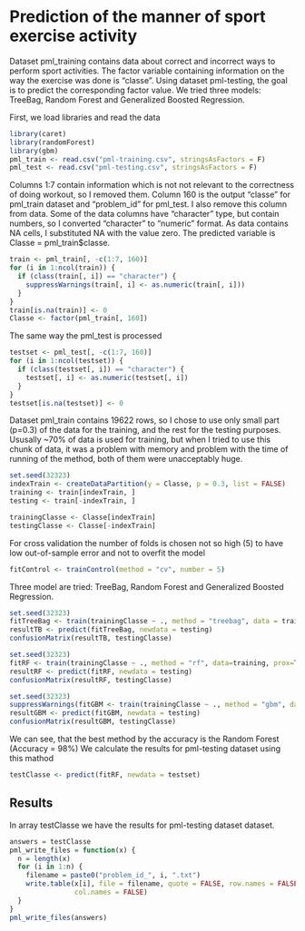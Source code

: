 Prediction of the manner of sport exercise activity
========================================================

Dataset pml_training contains data about correct and incorrect ways to perform sport activities. The factor variable containing information on the way the exercise was done is "classe". Using dataset pml-testing, the goal is to predict the corresponding factor value. We tried three models: TreeBag, Random Forest and Generalized Boosted Regression.

First, we load libraries and read the data 

```r
library(caret)
library(randomForest)
library(gbm)
pml_train <- read.csv("pml-training.csv", stringsAsFactors = F)
pml_test <- read.csv("pml-testing.csv", stringsAsFactors = F)
```

Columns 1:7 contain information which is not not relevant to the correctness of doing workout, so I removed them. Column 160 is the output "classe" for pml_train dataset and "problem_id" for pml_test. I also remove this column from data. Some of the data columns have "character" type, but contain numbers, so I converted "character" to "numeric" format. As data contains NA cells, I substituted NA with the value zero. The predicted variable is Classe = pml_train$classe.

```r
train <- pml_train[, -c(1:7, 160)]
for (i in 1:ncol(train)) {
  if (class(train[, i]) == "character") {
    suppressWarnings(train[, i] <- as.numeric(train[, i]))    
  }
}
train[is.na(train)] <- 0
Classe <- factor(pml_train[, 160])
```

The same way the pml_test is processed
```r
testset <- pml_test[, -c(1:7, 160)]
for (i in 1:ncol(testset)) {
  if (class(testset[, i]) == "character") {
    testset[, i] <- as.numeric(testset[, i])
  }
}
testset[is.na(testset)] <- 0
```

Dataset pml_train contains 19622 rows, so I chose to use only small part (p=0.3) of the data for the training, 
and the rest for the testing purposes.
Ususally ~70% of data is used for training, but when I tried to use this chunk of data, it was a problem with memory and problem with the time of running of the method, both of them were unacceptably huge.    

```r
set.seed(32323)
indexTrain <- createDataPartition(y = Classe, p = 0.3, list = FALSE)
training <- train[indexTrain, ]
testing <- train[-indexTrain, ]

trainingClasse <- Classe[indexTrain] 
testingClasse <- Classe[-indexTrain] 
```

For cross validation the number of folds is chosen not so high (5) to have low out-of-sample error and not to 
overfit the model 

```r
fitControl <- trainControl(method = "cv", number = 5)
```

Three model are tried: TreeBag, Random Forest and Generalized Boosted Regression.

```r
set.seed(32323)
fitTreeBag <- train(trainingClasse ~ ., method = "treebag", data = training, trControl = fitControl)
resultTB <- predict(fitTreeBag, newdata = testing)
confusionMatrix(resultTB, testingClasse)
```

```r
set.seed(32323)
fitRF <- train(trainingClasse ~ ., method = "rf", data=training, prox=T, trControl = fitControl) 
resultRF <- predict(fitRF, newdata = testing)
confusionMatrix(resultRF, testingClasse)
```

```r
set.seed(32323)
suppressWarnings(fitGBM <- train(trainingClasse ~ ., method = "gbm", data=training, verbose=F, trControl = fitControl)) 
resultGBM <- predict(fitGBM, newdata = testing)
confusionMatrix(resultGBM, testingClasse)
```

We can see, that the best method by the accuracy is the Random Forest (Accuracy = 98%)
We calculate the results for pml-testing dataset using this mathod

```r
testClasse <- predict(fitRF, newdata = testset)
```

## Results
In array testClasse we have the results for pml-testing dataset dataset.

```r
answers = testClasse
pml_write_files = function(x) {
  n = length(x)
  for (i in 1:n) {
    filename = paste0("problem_id_", i, ".txt")
    write.table(x[i], file = filename, quote = FALSE, row.names = FALSE, 
                col.names = FALSE)
  }
}
pml_write_files(answers)
```
